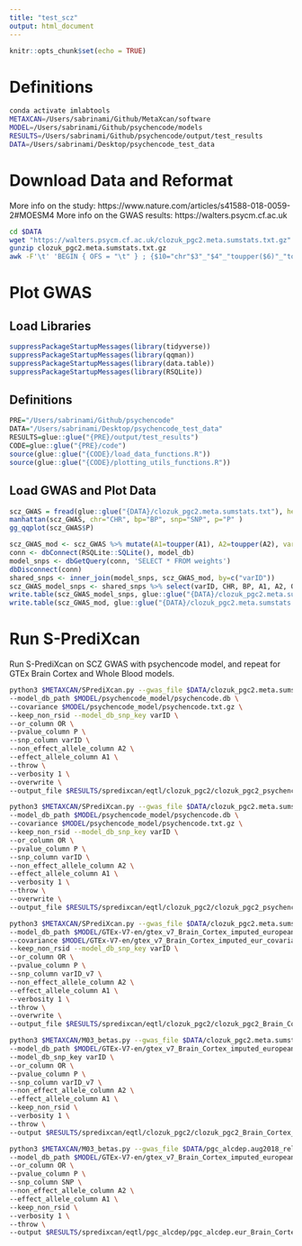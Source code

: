 ```yaml
---
title: "test_scz"
output: html_document
---
```


```r
knitr::opts_chunk$set(echo = TRUE)
```
# Definitions
```bash
conda activate imlabtools
METAXCAN=/Users/sabrinami/Github/MetaXcan/software
MODEL=/Users/sabrinami/Github/psychencode/models
RESULTS=/Users/sabrinami/Github/psychencode/output/test_results
DATA=/Users/sabrinami/Desktop/psychencode_test_data
```

# Download Data and Reformat
More info on the study: https://www.nature.com/articles/s41588-018-0059-2#MOESM4
More info on the GWAS results: https://walters.psycm.cf.ac.uk

```bash
cd $DATA
wget "https://walters.psycm.cf.ac.uk/clozuk_pgc2.meta.sumstats.txt.gz" --no-check-certificate
gunzip clozuk_pgc2.meta.sumstats.txt.gz
awk -F'\t' 'BEGIN { OFS = "\t" } ; {$10="chr"$3"_"$4"_"toupper($6)"_"toupper($5)"_b37"; print $10,$3,$4,toupper($5),toupper($6),$7,$8,$9}' clozuk_pgc2.meta.sumstats.txt > clozuk_pgc2.meta.sumstats.out.txt

```

# Plot GWAS
## Load Libraries
```r
suppressPackageStartupMessages(library(tidyverse))
suppressPackageStartupMessages(library(qqman))
suppressPackageStartupMessages(library(data.table))
suppressPackageStartupMessages(library(RSQLite))
```
## Definitions
```r
PRE="/Users/sabrinami/Github/psychencode"
DATA="/Users/sabrinami/Desktop/psychencode_test_data"
RESULTS=glue::glue("{PRE}/output/test_results")
CODE=glue::glue("{PRE}/code")
source(glue::glue("{CODE}/load_data_functions.R"))
source(glue::glue("{CODE}/plotting_utils_functions.R"))
```

## Load GWAS and Plot Data
```r
scz_GWAS = fread(glue::glue("{DATA}/clozuk_pgc2.meta.sumstats.txt"), header=TRUE, sep="\t")
manhattan(scz_GWAS, chr="CHR", bp="BP", snp="SNP", p="P" )
gg_qqplot(scz_GWAS$P)
```

```r
scz_GWAS_mod <- scz_GWAS %>% mutate(A1=toupper(A1), A2=toupper(A2), varID = paste(paste("chr", CHR, sep=""), BP, A2, A1, "b37", sep="_"), varID_v7 = paste(CHR, BP, A2, A1, "b37", sep="_"))
conn <- dbConnect(RSQLite::SQLite(), model_db)
model_snps <- dbGetQuery(conn, 'SELECT * FROM weights')
dbDisconnect(conn)
shared_snps <- inner_join(model_snps, scz_GWAS_mod, by=c("varID"))
scz_GWAS_model_snps <- shared_snps %>% select(varID, CHR, BP, A1, A2, OR, SE, P)
write.table(scz_GWAS_model_snps, glue::glue("{DATA}/clozuk_pgc2.meta.sumstats.mod.txt"), quote=FALSE, row.names=FALSE)
write.table(scz_GWAS_mod, glue::glue("{DATA}/clozuk_pgc2.meta.sumstats.out.txt"), quote=FALSE, row.names=FALSE)
```

# Run S-PrediXcan
Run S-PrediXcan on SCZ GWAS with psychencode model, and repeat for GTEx Brain Cortex and Whole Blood models.
```bash
python3 $METAXCAN/SPrediXcan.py --gwas_file $DATA/clozuk_pgc2.meta.sumstats.out.txt \
--model_db_path $MODEL/psychencode_model/psychencode.db \
--covariance $MODEL/psychencode_model/psychencode.txt.gz \
--keep_non_rsid --model_db_snp_key varID \
--or_column OR \
--pvalue_column P \
--snp_column varID \
--non_effect_allele_column A2 \
--effect_allele_column A1 \
--throw \
--verbosity 1 \
--overwrite \
--output_file $RESULTS/spredixcan/eqtl/clozuk_pgc2/clozuk_pgc2_psychencode.csv > $RESULTS/spredixcan/eqtl/clozuk_pgc2/clozuk_psychencode_output.txt 2>&1
```

```bash
python3 $METAXCAN/SPrediXcan.py --gwas_file $DATA/clozuk_pgc2.meta.sumstats.out.txt \
--model_db_path $MODEL/psychencode_model/psychencode.db \
--covariance $MODEL/psychencode_model/psychencode.txt.gz \
--keep_non_rsid --model_db_snp_key varID \
--or_column OR \
--pvalue_column P \
--snp_column varID \
--non_effect_allele_column A2 \
--effect_allele_column A1 \
--verbosity 1 \
--throw \
--overwrite \
--output_file $RESULTS/spredixcan/eqtl/clozuk_pgc2/clozuk_pgc2_psychencode.csv > $RESULTS/spredixcan/eqtl/clozuk_pgc2/clozuk_psychencode_output.txt 2>&1
```

```bash
python3 $METAXCAN/SPrediXcan.py --gwas_file $DATA/clozuk_pgc2.meta.sumstats.out.txt \
--model_db_path $MODEL/GTEx-V7-en/gtex_v7_Brain_Cortex_imputed_europeans_tw_0.5_signif.db \
--covariance $MODEL/GTEx-V7-en/gtex_v7_Brain_Cortex_imputed_eur_covariances.txt.gz \
--keep_non_rsid --model_db_snp_key varID \
--or_column OR \
--pvalue_column P \
--snp_column varID_v7 \
--non_effect_allele_column A2 \
--effect_allele_column A1 \
--verbosity 1 \
--throw \
--overwrite \
--output_file $RESULTS/spredixcan/eqtl/clozuk_pgc2/clozuk_pgc2_Brain_Cortex.csv > $RESULTS/spredixcan/eqtl/clozuk_pgc2/clozuk_Brain_Cortex_output.txt 2>&1
```

```bash
python3 $METAXCAN/M03_betas.py --gwas_file $DATA/clozuk_pgc2.meta.sumstats.out.txt \
--model_db_path $MODEL/GTEx-V7-en/gtex_v7_Brain_Cortex_imputed_europeans_tw_0.5_signif.db \
--model_db_snp_key varID \
--or_column OR \
--pvalue_column P \
--snp_column varID_v7 \
--non_effect_allele_column A2 \
--effect_allele_column A1 \
--keep_non_rsid \
--verbosity 1 \
--throw \
--output $RESULTS/spredixcan/eqtl/clozuk_pgc2/clozuk_pgc2_Brain_Cortex_M03_betas.txt
```

```bash
python3 $METAXCAN/M03_betas.py --gwas_file $DATA/pgc_alcdep.aug2018_release/pgc_alcdep.eur_unrel_genotyped.aug2018_release.txt.gz \
--model_db_path $MODEL/GTEx-V7-en/gtex_v7_Brain_Cortex_imputed_europeans_tw_0.5_signif.db \
--or_column OR \
--pvalue_column P \
--snp_column SNP \
--non_effect_allele_column A2 \
--effect_allele_column A1 \
--keep_non_rsid \
--verbosity 1 \
--throw \
--output $RESULTS/spredixcan/eqtl/pgc_alcdep/pgc_alcdep.eur_Brain_Cortex_M03_betas.txt
```

